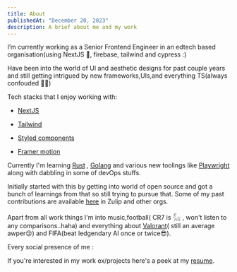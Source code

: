 ```yaml
---
title: About
publishedAt: "December 20, 2023"
description: A brief about me and my work 
---
```


I’m currently working as a Senior Frontend Engineer in an edtech based organisation(using NextJS 💚, firebase, tailwind and cypress :)

Have been into the world of UI and aesthetic designs for past couple years and still getting intrigued by new frameworks,UIs,and everything TS(always confouded 😵‍💫)

Tech stacks that I enjoy working with: 
- [NextJS](https://nextjs.org)

- [Tailwind](https://tailwindcss.com/)

- [Styled components](https://styled-components.com/)

- [Framer motion](https://www.framer.com/motion/)

Currently I'm learning [Rust](https://doc.rust-lang.org/rust-by-example/index.html) , [Golang](https://gobyexample.com/) and various new toolings like [Playwright](https://playwright.dev/) along with dabbling in some of devOps stuffs. 

Initially started with this by getting into world of open source and got a bunch of learnings from that so still trying to pursue that.
Some of my past contributions are available [here](https://github.com/pulls?q=is%3Aopen+is%3Apr+author%3Arajprakash00+archived%3Afalse+is%3Apublic) in Zulip and other orgs.

Apart from all work things I'm into music,football( CR7 is 𓃵 , won't listen to any comparisons..haha) and everything about [Valorant](https://playvalorant.com/en-gb/news/)( still an average awper😢) and FIFA(beat ledgendary AI once or twice😎).

Every social presence of me :

<SocialLinksOverlay />

If you're interested in my work ex/projects here's a peek at my [resume](https://drive.google.com/file/d/1BePcfw9JdGknsVwZzCI1-1I_vPpiGW48/view?usp=sharing).
